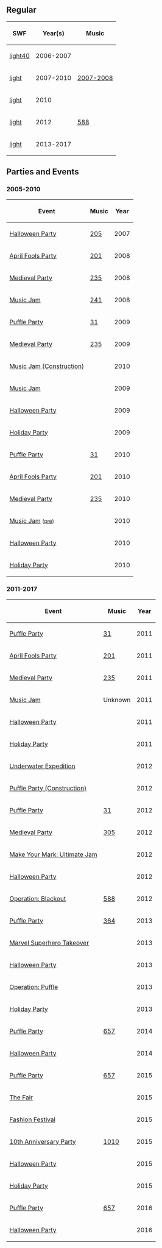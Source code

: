 {{CPW|Lighthouse|Farol}}

==Regular==
{|class="wikitable" border="1" style="margin: auto;" 
!SWF!!Year(s)!!Music
|-
|[[Media:ArtworkRoomsLight40.swf|light40]]||2006-2007||{{n/a}}
|-
|[[Media:Lighthouse2007.swf|light]]||2007-2010||[http://archives.clubpenguinwiki.info/swf.cpcheats.info/music/Old%20Lighthouse%20Music.swf 2007-2008]
|-
|[[Media:RoomsLight-January2010.swf|light]]||2010||{{n/a|?}}
|-
|[[Media:LightCurrent.swf|light]]||2012||[[Media:Music588.swf|588]]
|-
|[[Media:RoomsLight-Feb2013.swf|light]]||2013-2017||{{n/a|?}}
|}

==Parties and Events==
===2005-2010===
<center>
{|class="wikitable" border="1"
!Event
!Music
!Year
|-
|[[Media:RoomsLight-HalloweenParty2007.swf|Halloween Party]]||[[Media:Music205.swf|205]]||2007
|-
|[[Media:ArtworkRooms0328Light46.swf|April Fools Party]]||[[Media:Music201.swf|201]]||2008
|-
|[[Media:Rooms0516Light50.swf|Medieval Party]]||[[Media:Music235.swf|235]]||2008
|-
|[[Media:RoomsLight-MusicJam2008.swf|Music Jam]]||[[Media:Music241.swf|241]]||2008
|-
|[http://archives.clubpenguinwiki.info/swf.cpcheats.info/rooms/2009/puffle_party_febuary_2009/0220light.swf Puffle Party]||[[Media:Music31.swf|31]]||2009
|-
|[http://archives.clubpenguinwiki.info/swf.cpcheats.info/rooms/2009/medieval_party_2009/light.swf Medieval Party]||[[Media:Music235.swf|235]]||2009
|-
|[http://archives.clubpenguinwiki.info/swf.cpcheats.info/rooms/2009/music_jam_july_2009/construction/light.swf Music Jam (Construction)]||{{n/a}}||2010
|-
|[http://archives.clubpenguinwiki.info/swf.cpcheats.info/rooms/2009/music_jam_july_2009/light.swf Music Jam]||{{n/a|?}}||2009
|-
|[[Media:HalloweenParty2009RoomsLight.swf|Halloween Party]]||{{n/a}}||2009
|-
|[http://archives.clubpenguinwiki.info/swf.cpcheats.info/rooms/2009/christmas_december_2009/main_party/rooms/light.swf Holiday Party]||{{n/a|?}}||2009
|-
|[http://archives.clubpenguinwiki.info/swf.cpcheats.info/rooms/2010/puffle_party_febuary/light.swf Puffle Party]||[[Media:Music31.swf|31]]||2010
|-
|[http://archive.clubpenguinwiki.info/swf.cpcheats.info/rooms/2010/april_fools_party_april/light.swf April Fools Party]||[[Media:Music201.swf|201]]||2010
|-
|[http://archives.clubpenguinwiki.info/swf.cpcheats.info/rooms/2010/medieval_party_may/light.swf Medieval Party]||[[Media:Music235.swf|235]]||2010
|-
|[[Media:RoomsLight-MusicJam2010.swf|Music Jam]] <small>([[Media:RoomsLight-MusicJam2010Pre.swf|pre]])</small>||{{n/a|?}}||2010
|-
|[[Media:HalloweenParty2009RoomsLight.swf|Halloween Party]]||{{n/a}}||2010
|-
|[[Media:HolidayParty2010Light.swf|Holiday Party]]||{{n/a}}||2010
|}</center>

===2011-2017===
<center>
{|class="wikitable" border="1"
!Event
!Music
!Year
|-
|[[Media:PuffleParty2011Light.swf|Puffle Party]]||[[Media:Music31.swf|31]]||2011
|-
|[[Media:AprilFools%27Party2011Light.swf|April Fools Party]]||[[Media:Music201.swf|201]]||2011
|-
|[[Media:MedievalParty2011Light.swf|Medieval Party]]||[[Media:Music235.swf|235]]||2011
|-
|[[Media:MusicJam2011Light.swf|Music Jam]]||Unknown||2011
|-
|[[Media:HalloweenParty2011Light.swf|Halloween Party]]||{{n/a}}||2011
|-
|[[Media:HolidayParty2011Light1.swf|Holiday Party]]||{{n/a}}||2011
|-
|[[Media:UnderwaterExpeditionLight.swf|Underwater Expedition]]||{{n/a}}||2012
|-
|[[Media:PuffleParty2012ConstLight.swf|Puffle Party (Construction)]]||{{n/a}}||2012
|-
|[[Media:PuffleParty2012Light.swf|Puffle Party]]||[[Media:Music31.swf|31]]||2012
|-
|[[Media:MedievalParty2012light.swf|Medieval Party]]||[[Media:Music305.swf|305]]||2012
|-
|[[Media:UltimateJamLight.swf|Make Your Mark: Ultimate Jam]]||{{n/a}}||2012
|-
|[[Media:HalloweenParty2012Lighthouse.swf|Halloween Party]]||{{n/a}}||2012
|-
|[[Media:BlackoutLight.swf|Operation: Blackout]]||[[Media:Music588.swf|588]]||2012
|-
|[[Media:RoomsLight-PuffleParty2013.swf|Puffle Party]]||[[Media:Music364.swf|364]]||2013
|-
|[[Media:RoomsLight-Marvel2013.swf|Marvel Superhero Takeover]]||{{n/a}}||2013
|-
|[[Media:RoomsLight-HalloweenParty2013.swf|Halloween Party]]||{{n/a}}||2013
|-
|[[Media:OperationPuffleRoomsLight.swf|Operation: Puffle]]||{{n/a}}||2013
|-
|[[Media:RoomsLight-HolidayParty2013.swf|Holiday Party]]||{{n/a}}||2013
|-
|[[Media:RoomsLight-PuffleParty2014.swf|Puffle Party]]||[[Media:Music657.swf|657]]||2014
|-
|[[Media:RoomsLight-HalloweenParty2014.swf|Halloween Party]]||{{n/a}}||2014
|-
|[[Media:RoomsLight-PuffleParty2015.swf|Puffle Party]]||[[Media:Music657.swf|657]]||2015
|-
|[[Media:RoomsLight-TheFair2015.swf|The Fair]]||{{n/a}}||2015
|-
|[[Media:RoomsLight-TheFair2015.swf|Fashion Festival]]||{{n/a}}||2015
|-
|[[Media:10thAnniversaryPartyLighthouse.swf|10th Anniversary Party]]||[[Media:Music1010.swf|1010]]||2015
|-
|[[Media:Hallo15_light.swf|Halloween Party]]||{{n/a}}||2015
|-
|[[Media:RoomsLight-HolidayParty2015.swf|Holiday Party]]||{{n/a}}||2015
|-
|[[Media:RoomsLight-PuffleParty2016.swf|Puffle Party]]||[[Media:Music657.swf|657]]||2016
|-
|[[Media:Hallo15_light.swf|Halloween Party]]||{{n/a}}||2016
|}</center>

{{Places}}